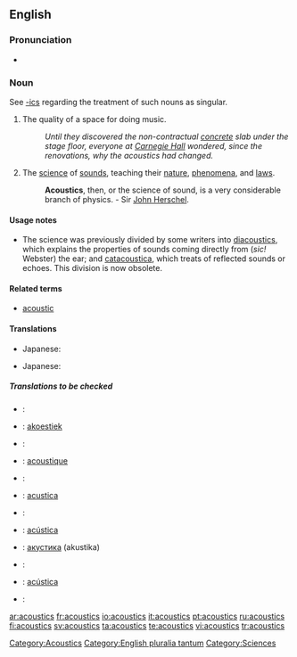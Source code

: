 ==English==

===Pronunciation===
*{{audio|en-us-acoustics.ogg|Audio (US)}}

===Noun===
{{en-noun|-}}
See [[-ics]] regarding the treatment of such nouns as singular.

# The quality of a space for doing music.
#:''Until they discovered the non-contractual [[concrete]] slab under the stage floor, everyone at [[Carnegie Hall]] wondered, since the renovations, why the acoustics had changed.''
# {{physics}} The [[science]] of [[sound]]s, teaching their [[nature]], [[phenomena]], and [[laws]].
#:'''Acoustics''', then, or the science of sound, is a very considerable branch of physics. - Sir [[John Herschel]].

====Usage notes====
*The science was previously divided by some writers into [[diacoustics]], which explains the properties of sounds coming directly from (''sic!'' Webster) the ear; and [[catacoustica]], which treats of reflected sounds or echoes.  This division is now obsolete.

====Related terms====
*[[acoustic]]

====Translations====
{{trans-top|a quality of a space for doing music}}
{{trans-mid}}
* Japanese: {{t|ja|sc=Jpan|音響|tr=onkyō}}
{{trans-bottom}}

{{trans-top|physics: a science of sounds}}
{{trans-mid}}
* Japanese: {{t|ja|sc=Jpan|音響学|tr=onkyōgaku}}
{{trans-bottom}}

=====Translations to be checked=====
<!--Remove this section once all of the translations below have been moved into the tables above.-->
{{checktrans}}
{{top}}
* {{ttbc|Croatian}}: {{t+|hr|akustika|f}}
* {{ttbc|Dutch}}: [[akoestiek]] {{m}}
* {{ttbc|Finnish}}: {{t+|fi|akustiikka}}
* {{ttbc|French}}: [[acoustique]]
* {{ttbc|German}}: {{t-|de|Akustik|f}}
* {{ttbc|[[Interlingua]]}}: [[acustica]]
* {{ttbc|Italian}}: {{t+|it|acustica}}
{{mid}}
* {{ttbc|Portuguese}}: [[acústica]]
* {{ttbc|Russian}}: [[акустика]] (akustika) {{f}}
* {{ttbc|Slovene}}: {{t+|sl|akustika|f}}
* {{ttbc|Spanish}}: [[acústica]]
* {{ttbc|Swedish}}: {{t+|sv|akustik}}
{{bottom}}

[[Category:Acoustics]]
[[Category:English pluralia tantum]]
[[Category:Sciences]]

[[ar:acoustics]]
[[fr:acoustics]]
[[io:acoustics]]
[[it:acoustics]]
[[pt:acoustics]]
[[ru:acoustics]]
[[fi:acoustics]]
[[sv:acoustics]]
[[ta:acoustics]]
[[te:acoustics]]
[[vi:acoustics]]
[[tr:acoustics]]
